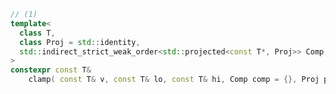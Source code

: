 ```cpp
// (1)
template<
  class T,
  class Proj = std::identity,
  std::indirect_strict_weak_order<std::projected<const T*, Proj>> Comp = ranges::less
>
constexpr const T&
    clamp( const T& v, const T& lo, const T& hi, Comp comp = {}, Proj proj = {} );
```
